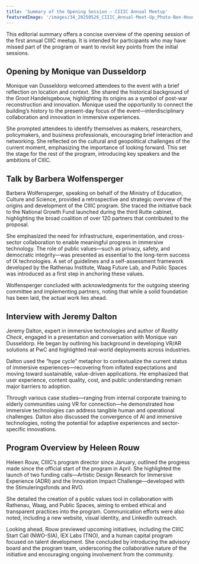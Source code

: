 ```yaml
---
title: 'Summary of the Opening Session – CIIIC Annual Meetup'
featuredImage: '/images/34_20250526_CIIIC_Annual-Meet-Up_Photo-Ben-Houdijk_lr_1393.jpeg'
---
```


This editorial summary offers a concise overview of the opening session of the first annual CIIIC meetup. It is intended for participants who may have missed part of the program or want to revisit key points from the initial sessions.

## Opening by Monique van Dusseldorp

Monique van Dusseldorp welcomed attendees to the event with a brief reflection on location and context. She shared the historical background of the Groot Handelsgebouw, highlighting its origins as a symbol of post-war reconstruction and innovation. Monique used the opportunity to connect the building’s history to the present-day focus of the event—interdisciplinary collaboration and innovation in immersive experiences.

She prompted attendees to identify themselves as makers, researchers, policymakers, and business professionals, encouraging brief interaction and networking. She reflected on the cultural and geopolitical challenges of the current moment, emphasizing the importance of looking forward. This set the stage for the rest of the program, introducing key speakers and the ambitions of CIIIC.

## Talk by Barbera Wolfensperger

Barbera Wolfensperger, speaking on behalf of the Ministry of Education, Culture and Science, provided a retrospective and strategic overview of the origins and development of the CIIIC program. She traced the initiative back to the National Growth Fund launched during the third Rutte cabinet, highlighting the broad coalition of over 120 partners that contributed to the proposal.

She emphasized the need for infrastructure, experimentation, and cross-sector collaboration to enable meaningful progress in immersive technology. The role of public values—such as privacy, safety, and democratic integrity—was presented as essential to the long-term success of IX technologies. A set of guidelines and a self-assessment framework developed by the Rathenau Institute, Waag Future Lab, and Public Spaces was introduced as a first step in anchoring these values.

Wolfensperger concluded with acknowledgments for the outgoing steering committee and implementing partners, noting that while a solid foundation has been laid, the actual work lies ahead.

## Interview with Jeremy Dalton

Jeremy Dalton, expert in immersive technologies and author of _Reality Check_, engaged in a presentation and conversation with Monique van Dusseldorp. He began by outlining his background in developing VR/AR solutions at PwC and highlighted real-world deployments across industries.

Dalton used the “hype cycle” metaphor to contextualize the current status of immersive experiences—recovering from inflated expectations and moving toward sustainable, value-driven applications. He emphasized that user experience, content quality, cost, and public understanding remain major barriers to adoption.

Through various case studies—ranging from internal corporate training to elderly communities using VR for connection—he demonstrated how immersive technologies can address tangible human and operational challenges. Dalton also discussed the convergence of AI and immersive technologies, noting the potential for adaptive experiences and sector-specific innovations.

## Program Overview by Heleen Rouw

Heleen Rouw, CIIIC’s program director since January, outlined the progress made since the official start of the program in April. She highlighted the launch of two funding calls—Artistic Design Research for Immersive Experience (ADRI) and the Innovation Impact Challenge—developed with the Stimuleringsfonds and RVO.

She detailed the creation of a public values tool in collaboration with Rathenau, Waag, and Public Spaces, aiming to embed ethical and transparent practices into the program. Communication efforts were also noted, including a new website, visual identity, and LinkedIn outreach.

Looking ahead, Rouw previewed upcoming initiatives, including the CIIIC Start Call (NWO-SIA), IEX Labs (TNO), and a human capital program focused on talent development. She concluded by introducing the advisory board and the program team, underscoring the collaborative nature of the initiative and encouraging ongoing involvement from the community.

